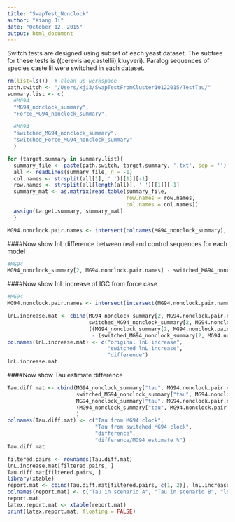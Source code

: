 ```yaml
---
title: "SwapTest_Nonclock"
author: "Xiang Ji"
date: "October 12, 2015"
output: html_document
---
```


Switch tests are designed using subset of each yeast dataset. The subtree for these
tests is ((cerevisiae,castellii),kluyveri). Paralog sequences of species castellii 
were switched in each dataset.

```r
rm(list=ls())  # clean up workspace
path.switch <- "/Users/xji3/SwapTestFromCluster10122015/TestTau/"
summary.list <- c( 
  #MG94
  "MG94_nonclock_summary",
  "Force_MG94_nonclock_summary",
  
  #MG94
  "switched_MG94_nonclock_summary",
  "switched_Force_MG94_nonclock_summary"
  )

for (target.summary in summary.list){
  summary_file <- paste(path.switch, target.summary, '.txt', sep = '')
  all <- readLines(summary_file, n = -1)
  col.names <- strsplit(all[1], ' ')[[1]][-1]
  row.names <- strsplit(all[length(all)], ' ')[[1]][-1]
  summary_mat <- as.matrix(read.table(summary_file, 
                                      row.names = row.names, 
                                      col.names = col.names))
  assign(target.summary, summary_mat)
  }

MG94.nonclock.pair.names <- intersect(colnames(MG94_nonclock_summary), colnames(switched_MG94_nonclock_summary))
```

####Now show lnL difference between real and control sequences for each model

```r
#MG94
MG94_nonclock_summary[2, MG94.nonclock.pair.names] - switched_MG94_nonclock_summary[2, MG94.nonclock.pair.names]
```

####Now show lnL increase of IGC from force case
```r
#MG94
MG94.nonclock.pair.names <- intersect(intersect(MG94.nonclock.pair.names, colnames(Force_MG94_nonclock_summary)), colnames(switched_Force_MG94_nonclock_summary))

lnL.increase.mat <- cbind(MG94_nonclock_summary[2, MG94.nonclock.pair.names] - Force_MG94_nonclock_summary[2, MG94.nonclock.pair.names], 
                          switched_MG94_nonclock_summary[2, MG94.nonclock.pair.names] - switched_Force_MG94_nonclock_summary[2, MG94.nonclock.pair.names], 
                          ((MG94_nonclock_summary[2, MG94.nonclock.pair.names] - Force_MG94_nonclock_summary[2, MG94.nonclock.pair.names])
                           - (switched_MG94_nonclock_summary[2, MG94.nonclock.pair.names] - switched_Force_MG94_nonclock_summary[2, MG94.nonclock.pair.names])))
colnames(lnL.increase.mat) <- c("original lnL increase", 
                                "switched lnL increase", 
                                "difference")
lnL.increase.mat
```

####Now show Tau estimate difference

```r
Tau.diff.mat <- cbind(MG94_nonclock_summary["tau", MG94.nonclock.pair.names], 
                      switched_MG94_nonclock_summary["tau", MG94.nonclock.pair.names], 
                      MG94_nonclock_summary["tau", MG94.nonclock.pair.names] - switched_MG94_nonclock_summary["tau", MG94.nonclock.pair.names],
                      (MG94_nonclock_summary["tau", MG94.nonclock.pair.names] - switched_MG94_nonclock_summary["tau", MG94.nonclock.pair.names]) / MG94_nonclock_summary["tau", MG94.nonclock.pair.names] * 100.0
                      )
colnames(Tau.diff.mat) <- c("Tau from MG94 clock", 
                            "Tau from switched MG94 clock", 
                            "difference",
                            "difference/MG94 estimate %")
Tau.diff.mat
```

```r
filtered.pairs <- rownames(Tau.diff.mat)
lnL.increase.mat[filtered.pairs, ]
Tau.diff.mat[filtered.pairs, ]
library(xtable)
report.mat <- cbind(Tau.diff.mat[filtered.pairs, c(1, 2)], lnL.increase.mat[filtered.pairs, 3])
colnames(report.mat) <- c("Tau in scenario A", "Tau in scenario B", "lnL difference (A - B)")
report.mat
latex.report.mat <- xtable(report.mat)
print(latex.report.mat, floating = FALSE)
```

